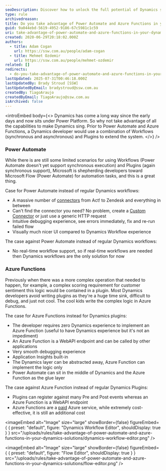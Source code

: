 ```yaml
---
seoDescription: Discover how to unlock the full potential of Dynamics solutions by leveraging Power Automate and Azure Functions.
type: rule
archivedreason:
title: Do you take advantage of Power Automate and Azure Functions in your Dynamics solutions?
guid: 9a044ebd-5619-4952-9186-67c5981c1c59
uri: take-advantage-of-power-automate-and-azure-functions-in-your-dynamics-solutions
created: 2020-06-29T20:18:02.000Z
authors:
  - title: Adam Cogan
    url: https://ssw.com.au/people/adam-cogan
  - title: Mehmet Ozdemir
    url: https://ssw.com.au/people/mehmet-ozdemir
related: []
redirects:
  - do-you-take-advantage-of-power-automate-and-azure-functions-in-your-dynamics-solutions
lastUpdated: 2025-07-31T00:46:18.000Z
lastUpdatedBy: Brady Stroud [SSW]
lastUpdatedByEmail: bradystroud@ssw.com.au
createdBy: TiagoAraujo
createdByEmail: TiagoAraujo@ssw.com.au
isArchived: false
---
```


<introEmbed
  body={<>
Dynamics has come a long way since the early days and now sits under Power Platform. So why not take advantage of all the capabilities to make Dynamics sing. Prior to Power Automate and Azure Functions, a Dynamics developer would use a combination of Workflows (synchronous and asynchronous) and Plugins to extend the system.
  </>}
/>
### Power Automate

While there is are still some limited scenarios for using Workflows (Power Automate doesn't yet support synchronous execution) and Plugins (again synchronous support), Microsoft is shepherding developers toward Microsoft Flow (Power Automate) for automation tasks, and this is a great thing.

Case for Power Automate instead of regular Dynamics workflows:

* A massive number of [connectors](https://make.powerautomate.com/connectors) from Act! to Zendesk and everything in between
* Can't find the connector you need? No problem, create a [Custom Connector](https://docs.microsoft.com/en-us/connectors/custom-connectors/define-blank?WT.mc_id=DX-MVP-33518) or just use a generic HTTP request
* Intuitive debugging experience, see errors immediately, fix and re-run failed flow
* Visually much nicer UI compared to Dynamics Workflow experience

The case against Power Automate instead of regular Dynamics workflows:

* No real-time workflow support, so if real-time workflows are needed then Dynamics workflows are the only solution for now

### Azure Functions

Previously when there was a more complex operation that needed to happen, for example, a complex scoring requirement for customer sentiment this logic would be contained in a plugin. Most Dynamics developers avoid writing plugins as they're a huge time sink, difficult to debug, and just not cool. The cool kids write the complex logic in Azure Functions.

The case for Azure Functions instead for Dynamics plugins:

* The developer requires zero Dynamics experience to implement an Azure Function (useful to have Dynamics experience but it's not an impediment)
* An Azure Function is a WebAPI endpoint and can be called by other applications
* Very smooth debugging experience
* Application Insights built-in
* The Dynamics layer can be abstracted away, Azure Function can implement the logic only
* Power Automate can sit in the middle of Dynamics and the Azure Function as the glue layer

The case against Azure Function instead of regular Dynamics Plugins:

* Plugins can register against many Pre and Post events whereas an Azure Function is a WebAPI endpoint
* Azure Functions are a [paid](https://azure.microsoft.com/en-au/pricing/calculator/?WT.mc_id=DX-MVP-33518) Azure service, while extremely cost-effective, it is still an additional cost


<imageEmbed
  alt="Image"
  size="large"
  showBorder={false}
  figureEmbed={ {
    preset: "default",
    figure: "Dynamics Workflow Editor",
    shouldDisplay: true
  } }
  src="/uploads/rules/take-advantage-of-power-automate-and-azure-functions-in-your-dynamics-solutions/dynamics-workflow-editor.png"
/>



<imageEmbed
  alt="Image"
  size="large"
  showBorder={false}
  figureEmbed={ {
    preset: "default",
    figure: "Flow Editor",
    shouldDisplay: true
  } }
  src="/uploads/rules/take-advantage-of-power-automate-and-azure-functions-in-your-dynamics-solutions/flow-editor.png"
/>
